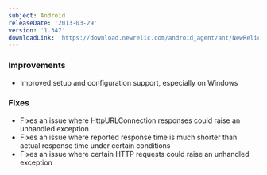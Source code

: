 ```yaml
---
subject: Android
releaseDate: '2013-03-29'
version: '1.347'
downloadLink: 'https://download.newrelic.com/android_agent/ant/NewRelic_Android_Agent_1.347.zip'
---
```


### Improvements

* Improved setup and configuration support, especially on Windows

### Fixes

* Fixes an issue where HttpURLConnection responses could raise an unhandled exception
* Fixes an issue where reported response time is much shorter than actual response time under certain conditions
* Fixes an issue where certain HTTP requests could raise an unhandled exception

